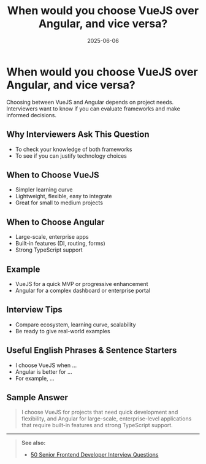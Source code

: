 ﻿---
title: 'When would you choose VueJS over Angular, and vice versa?'
date: '2025-06-06'
tags: ['interview', 'vuejs', 'angular', 'comparison']
draft: false
summary: 'A practical comparison of VueJS and Angular, with use cases, pros/cons, and interview tips.'
authors: ['default']
layout: PostSimple
---

# When would you choose VueJS over Angular, and vice versa?

Choosing between VueJS and Angular depends on project needs. Interviewers want to know if you can evaluate frameworks and make informed decisions.

## Why Interviewers Ask This Question

- To check your knowledge of both frameworks
- To see if you can justify technology choices

## When to Choose VueJS

- Simpler learning curve
- Lightweight, flexible, easy to integrate
- Great for small to medium projects

## When to Choose Angular

- Large-scale, enterprise apps
- Built-in features (DI, routing, forms)
- Strong TypeScript support

## Example

- VueJS for a quick MVP or progressive enhancement
- Angular for a complex dashboard or enterprise portal

## Interview Tips

- Compare ecosystem, learning curve, scalability
- Be ready to give real-world examples

## Useful English Phrases & Sentence Starters

- I choose VueJS when ...
- Angular is better for ...
- For example, ...

## Sample Answer

> I choose VueJS for projects that need quick development and flexibility, and Angular for large-scale, enterprise-level applications that require built-in features and strong TypeScript support.

---

> **See also:**
>
> - [50 Senior Frontend Developer Interview Questions](./50-frontend-senior-interview-questions)
